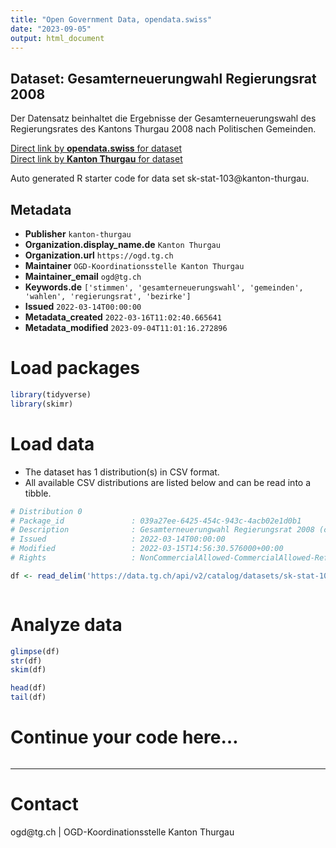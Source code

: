 ```yaml
---
title: "Open Government Data, opendata.swiss"
date: "2023-09-05"
output: html_document
---
```


## Dataset: Gesamterneuerungwahl Regierungsrat 2008

Der Datensatz beinhaltet die Ergebnisse der Gesamterneuerungswahl des Regierungsrates des Kantons Thurgau 2008 nach Politischen Gemeinden.

[Direct link by **opendata.swiss** for dataset](https://opendata.swiss/de/dataset/gesamterneuerungwahl-regierungsrat-2008)<br>
[Direct link by **Kanton Thurgau** for dataset](https://data.tg.ch/explore/dataset/sk-stat-103/)

Auto generated R starter code for data set sk-stat-103@kanton-thurgau.

## Metadata

- **Publisher** `kanton-thurgau`
- **Organization.display_name.de** `Kanton Thurgau`
- **Organization.url** `https://ogd.tg.ch`
- **Maintainer** `OGD-Koordinationsstelle Kanton Thurgau`
- **Maintainer_email** `ogd@tg.ch`
- **Keywords.de** `['stimmen', 'gesamterneuerungswahl', 'gemeinden', 'wahlen', 'regierungsrat', 'bezirke']`
- **Issued** `2022-03-14T00:00:00`
- **Metadata_created** `2022-03-16T11:02:40.665641`
- **Metadata_modified** `2023-09-04T11:01:16.272896`


# Load packages

```r

library(tidyverse)
library(skimr)

```

# Load data

-   The dataset has 1 distribution(s) in CSV format.
-   All available CSV distributions are listed below and can be read into a tibble.

```r

# Distribution 0
# Package_id               : 039a27ee-6425-454c-943c-4acb02e1d0b1
# Description              : Gesamterneuerungwahl Regierungsrat 2008 (csv)
# Issued                   : 2022-03-14T00:00:00
# Modified                 : 2022-03-15T14:56:30.576000+00:00
# Rights                   : NonCommercialAllowed-CommercialAllowed-ReferenceRequired

df <- read_delim('https://data.tg.ch/api/v2/catalog/datasets/sk-stat-103/exports/csv')



```

# Analyze data

```r

glimpse(df)
str(df)
skim(df)

head(df)
tail(df)

```

# Continue your code here...

```r

```

------------------------------------------------------------------------

# Contact

ogd@tg.ch | OGD-Koordinationsstelle Kanton Thurgau
